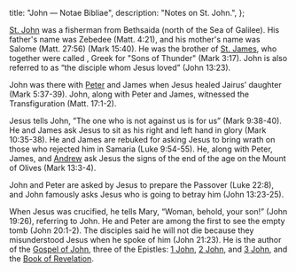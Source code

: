  title: "John — Notae Bibliae",
  description: "Notes on St. John.",
};

<Initial text="John"/>

[St. John](/glossary/names#john) was a fisherman from Bethsaida (north of the Sea of Galilee). His father's name was Zebedee (Matt. 4:21), and his mother's name was Salome (Matt. 27:56) (Mark 15:40). He was the brother of [St. James](/people/saints/james), who together were called *<Definition lang="greek" anchor="boanerges" text="Boanerges" />*, Greek for "Sons of Thunder" (Mark 3:17). John is also referred to as “the disciple whom Jesus loved” (John 13:23).

John was there with [Peter](/people/saints/peter) and James when Jesus healed Jairus’ daughter (Mark 5:37-39). John, along with Peter and James, witnessed the Transfiguration (Matt. 17:1-2).

Jesus tells John, ”The one who is not against us is for us” (Mark 9:38-40). He and James ask Jesus to sit as his right and left hand in glory (Mark 10:35-38). He and James are rebuked for asking Jesus to bring wrath on those who rejected him in Samaria (Luke 9:54-55). He, along with Peter, James, and [Andrew](/people/saints/andrew) ask Jesus the signs of the end of the age on the Mount of Olives (Mark 13:3-4).

John and Peter are asked by Jesus to prepare the Passover (Luke 22:8), and John famously asks Jesus who is going to betray him (John 13:23-25).

When Jesus was crucified, he tells Mary, “Woman, behold, your son!” (John 19:26), referring to John. He and Peter are among the first to see the empty tomb (John 20:1-2). The disciples said he will not die because they misunderstood Jesus when he spoke of him (John 21:23). He is the author of the [Gospel of John](/bible/new-testament/gospels/john), three of the Epistles: [1 John](/bible/new-testament/epistles/1-john), [2 John](/bible/new-testament/epistles/2-john), and [3 John](/bible/new-testament/epistles/3-john), and the [Book of Revelation](/bible/new-testament/revelation).
